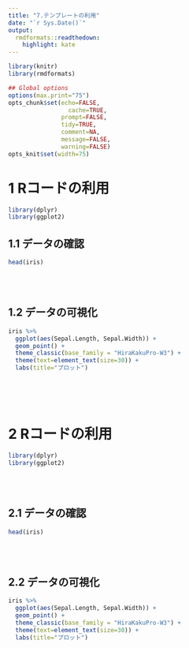 ```yaml
---
title: "7.テンプレートの利用"
date: "`r Sys.Date()`"
output:
  rmdformats::readthedown:
    highlight: kate
---
```


```r
library(knitr)
library(rmdformats)

## Global options
options(max.print="75")
opts_chunk$set(echo=FALSE,
	             cache=TRUE,
               prompt=FALSE,
               tidy=TRUE,
               comment=NA,
               message=FALSE,
               warning=FALSE)
opts_knit$set(width=75)
```

# 1 Rコードの利用

```r
library(dplyr)
library(ggplot2)
```

## 1.1 データの確認
```r
head(iris)
```

<br><br>

## 1.2 データの可視化

```r
iris %>%
  ggplot(aes(Sepal.Length, Sepal.Width)) +
  geom_point() +
  theme_classic(base_family = "HiraKakuPro-W3") +
  theme(text=element_text(size=30)) +
  labs(title="プロット")
```

<br><br><br>

# 2 Rコードの利用{.tabset}

```r
library(dplyr)
library(ggplot2)
```

<br><br>

## 2.1 データの確認
```r
head(iris)
```

<br><br>

## 2.2 データの可視化

```r
iris %>%
  ggplot(aes(Sepal.Length, Sepal.Width)) +
  geom_point() +
  theme_classic(base_family = "HiraKakuPro-W3") +
  theme(text=element_text(size=30)) +
  labs(title="プロット")
```
